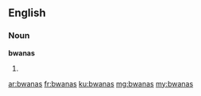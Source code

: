==English==

===Noun===
'''bwanas'''

# {{plural of|bwana}}

[[ar:bwanas]]
[[fr:bwanas]]
[[ku:bwanas]]
[[mg:bwanas]]
[[my:bwanas]]
